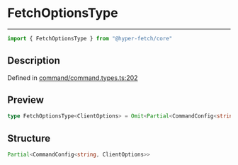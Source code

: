 

# FetchOptionsType

<div class="api-docs__separator" data-reactroot="">

---

</div><div class="api-docs__import" data-reactroot="">

```ts
import { FetchOptionsType } from "@hyper-fetch/core"
```

</div><div class="api-docs__section">

## Description

</div><div class="api-docs__description"><span class="api-docs__do-not-parse">



</span></div><p class="api-docs__definition">

Defined in [command/command.types.ts:202](https://github.com/BetterTyped/hyper-fetch/blob/993719ed/packages/core/src/command/command.types.ts#L202)

</p><div class="api-docs__section">

## Preview

</div><div class="api-docs__preview type single">

```ts
type FetchOptionsType<ClientOptions> = Omit<Partial<CommandConfig<string, ClientOptions>>, endpoint | method>;
```

</div><div class="api-docs__section">

## Structure

</div><div class="api-docs__returns">

```ts
Partial<CommandConfig<string, ClientOptions>>
```

</div>